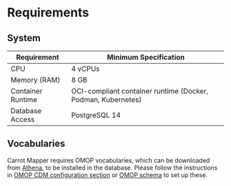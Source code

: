 # Requirements

## System

| Requirement       | Minimum Specification                                        |
| ----------------- | ------------------------------------------------------------ |
| CPU               | 4 vCPUs                                                      |
| Memory (RAM)      | 8 GB                                                         |
| Container Runtime | OCI-compliant container runtime (Docker, Podman, Kubernetes) |
| Database Access   | PostgreSQL 14                                                |

## Vocabularies

Carrot Mapper requires OMOP vocabularies, which can be downloaded from [Athena](https://athena.ohdsi.org/), to be installed in the database. Please follow the instructions in [OMOP CDM configuration section](/mapper/deployment/local#omop-cdm-configuration)
or [OMOP schema](/mapper/dev_guide/quickstart#omop-schema-and-vocabs-setting) to set up these.
